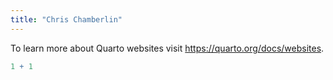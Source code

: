 ```yaml
---
title: "Chris Chamberlin"
---
```


To learn more about Quarto websites visit <https://quarto.org/docs/websites>.

```r
1 + 1
```
